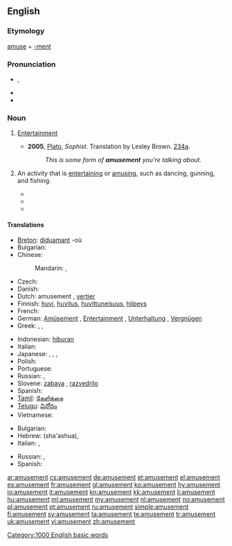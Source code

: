 ==English==

===Etymology===
[[amuse]] + [[-ment]]

===Pronunciation===
* {{IPA|/əˈmjuzmənt/}}, {{SAMPA|/@"mjuzm@nt/}}
* {{audio|en-us-amusement.ogg|Audio (US)}}
* {{hyphenation|a|muse|ment}}

===Noun===
{{en-noun|s|-}}

# {{uncountable}} [[entertainment|Entertainment]]
#* '''2005''', [[w:Plato|Plato]], ''Sophist''.  Translation by Lesley Brown. [[w:Stephanus pagination|234a]].
#*: ''This is some form of '''amusement''' you're talking about.''
# {{countable}} An activity that is [[entertaining]] or [[amuse|amusing]], such as dancing, gunning, and fishing.
#* {{quote-book|passage="What a charming '''amusement''' for young people this is, Mr. Darcy! There is nothing like dancing after all. I consider it as one of the first refinements of polished society."|title=[[S:Pride and Prejudice/Chapter 6|Pride and Prejudice]]|author=Jane Austen|year=1813}}
#* {{quote-book|passage=His chief '''amusements''' were gunning and fishing, or sauntering along the beach and through the myrtles, in quest of shells or entomological specimens--his collection of the latter might have been envied by a Swammerdamm.|year=1843|title=[[S:The Gold-Bug|The Gold-Bug]]|author=Edgar Allan Poe}}
#* {{quote-book|passage=The Cat was sour-tempered and grumpy, at first, but before they had journeyed far, the crystal creature had discovered a fine '''amusement'''. The long tails of the monkeys were constantly sticking through the bars of their cage, and when they did, the Glass Cat would slyly seize the tails in her paws and pull them.|year=1919|title=[[S:The Magic of Oz/Chapter 20|The Magic of Oz]]|author=L. Frank Baum}}

====Translations====
{{trans-top|entertainment}}
* [[Breton]]: [[diduamant]] {{m}} -où
* Bulgarian: {{t+|bg|забавление|n}}
* Chinese:
*: Mandarin: {{t|zh|娛樂|sc=Hani}}, {{t|zh|娱乐|tr=yúlè|sc=Hani}} <!-- removed Zhuyin (ㄩˊㄌㄜˋ) -->
* Czech: {{t-|cs|zábava|f}}
* Danish: {{t|da|underholdning|c}}
* Dutch: amusement {{n}}, [[vertier]] {{n}}
* Finnish: [[huvi]], [[huvitus]], [[huvittuneisuus]], [[hilpeys]]
* French: {{t+|fr|amusement|m}}
* German: [[Amüsement]] {{n}} {{qualifier|obsolete}}, [[Entertainment]] {{n}} {{qualifier|colloquial}}, [[Unterhaltung]] {{f}}, [[Vergnügen]] {{n}}
* Greek: {{t+|el|διασκέδαση|f|tr=diaskédasi}}, {{t|el|ψυχαγωγία|f|tr=psychagogía}}, {{t|el|αναψυχή|f|tr=anapsychí}}
{{trans-mid}}
* Indonesian: [[hibur]]an
* Italian: {{t+|it|divertimento|m}}
* Japanese: {{t|ja|娯楽|tr=ごらく, goraku|sc=Jpan}}, {{t|ja|アミューズメント|tr=amyūzumento|sc=Jpan}}, , {{t|ja|遊び|tr=asobi|sc=Jpan}}
* Polish: {{t+|pl|zabawa|f}}
* Portuguese: {{t+|pt|divertimento|m}}
* Russian: {{t|ru|развлечение|n|sc=Cyrl|tr=razvlečénije}}, {{t|ru|забава|f|tr=zabáva|sc=Cyrl}}
* Slovene: [[zabava]] {{f}}, [[razvedrilo]] {{n}}
* Spanish: {{t-|es|divertimiento|m}}
* [[Tamil]]: [[கேளிக்கை]]
* [[Telugu]]: [[వినోదం]]
* Vietnamese: {{t|vi|hài hước|alt=sự hài hước}}
{{trans-bottom}}

{{trans-top|an activity that is entertaining or amusing}}
* Bulgarian: {{t+|bg|развлечение}}
* Hebrew: {{t-|he|שעשוע|m}} (sha'ashua), {{t-|he|כיוף|m}}
* Italian: {{t+|it|intrattenimento|m}}, {{t+|it|festeggiamento|m}}
{{trans-mid}}
* Russian: {{t|ru|развлечение|n|sc=Cyrl|tr=razvlečénije}}, {{t|ru|забава|f|tr=zabáva}}
* Spanish: {{t|es|diversión|f}}
{{trans-bottom}}

[[Category:1000 English basic words]]

[[ar:amusement]]
[[cs:amusement]]
[[de:amusement]]
[[et:amusement]]
[[el:amusement]]
[[es:amusement]]
[[fr:amusement]]
[[gl:amusement]]
[[ko:amusement]]
[[hy:amusement]]
[[io:amusement]]
[[it:amusement]]
[[kn:amusement]]
[[kk:amusement]]
[[li:amusement]]
[[hu:amusement]]
[[ml:amusement]]
[[my:amusement]]
[[nl:amusement]]
[[no:amusement]]
[[pl:amusement]]
[[pt:amusement]]
[[ru:amusement]]
[[simple:amusement]]
[[fi:amusement]]
[[sv:amusement]]
[[ta:amusement]]
[[te:amusement]]
[[tr:amusement]]
[[uk:amusement]]
[[vi:amusement]]
[[zh:amusement]]
